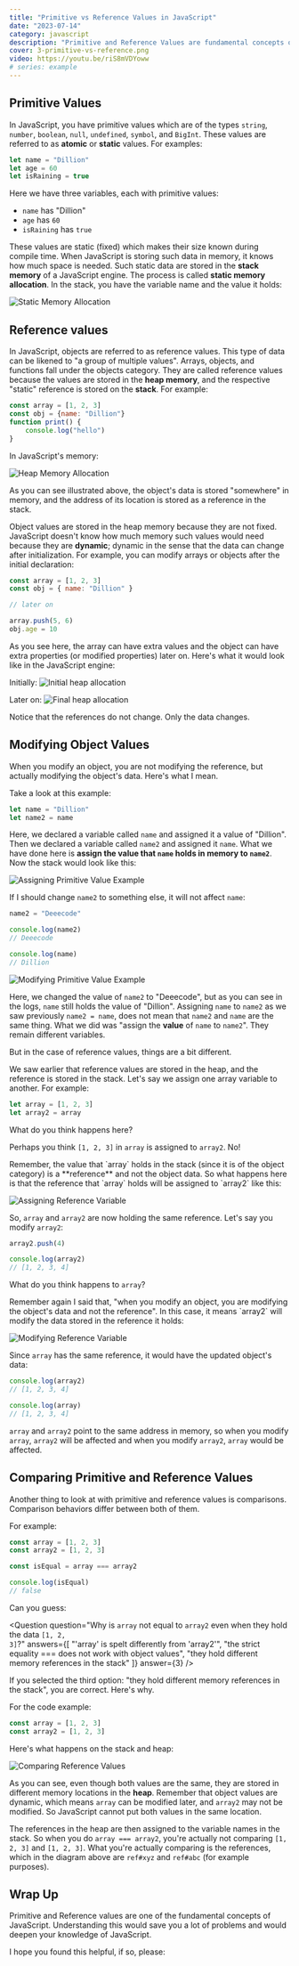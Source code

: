 ```yaml
---
title: "Primitive vs Reference Values in JavaScript"
date: "2023-07-14"
category: javascript
description: "Primitive and Reference Values are fundamental concepts of JavaScript. Here's what they mean with examples."
cover: 3-primitive-vs-reference.png
video: https://youtu.be/riS8mVDYoww
# series: example
---
```


## Primitive Values

In JavaScript, you have primitive values which are of the types `string`, `number`, `boolean`, `null`, `undefined`, `symbol`, and `BigInt`. These values are referred to as **atomic** or **static** values. For examples:

```js
let name = "Dillion"
let age = 60
let isRaining = true
```

Here we have three variables, each with primitive values:

- `name` has "Dillion"
- `age` has `60`
- `isRaining` has `true`

These values are static (fixed) which makes their size known during compile time. When JavaScript is storing such data in memory, it knows how much space is needed. Such static data are stored in the **stack memory** of a JavaScript engine. The process is called **static memory allocation**. In the stack, you have the variable name and the value it holds:

![Static Memory Allocation](/articles/primitive-reference-values/static-memory-allocation.png)

## Reference values

In JavaScript, objects are referred to as reference values. This type of data can be likened to "a group of multiple values". Arrays, objects, and functions fall under the objects category. They are called reference values because the values are stored in the **heap memory**, and the respective "static" reference is stored on the **stack**. For example:

```js
const array = [1, 2, 3]
const obj = {name: "Dillion"}
function print() {
    console.log("hello")
}
```

In JavaScript's memory:

![Heap Memory Allocation](/articles/primitive-reference-values/heap-memory-allocation.png)

As you can see illustrated above, the object's data is stored "somewhere" in memory, and the address of its location is stored as a reference in the stack.

Object values are stored in the heap memory because they are not fixed. JavaScript doesn't know how much memory such values would need because they are **dynamic**; dynamic in the sense that the data can change after initialization. For example, you can modify arrays or objects after the initial declaration:

```js
const array = [1, 2, 3]
const obj = { name: "Dillion" }

// later on

array.push(5, 6)
obj.age = 10
```

As you see here, the array can have extra values and the object can have extra properties (or modified properties) later on. Here's what it would look like in the JavaScript engine:


Initially:
![Initial heap allocation](/articles/primitive-reference-values/initial-heap-allocation.png)

Later on:
![Final heap allocation](/articles/primitive-reference-values/final-heap-allocation.png)

<Important>
    Notice that the references do not change. Only the data changes.
</Important>

## Modifying Object Values

When you modify an object, you are not modifying the reference, but actually modifying the object's data. Here's what I mean.

Take a look at this example:

```js
let name = "Dillion"
let name2 = name
```

Here, we declared a variable called `name` and assigned it a value of "Dillion". Then we declared a variable called `name2` and assigned it `name`. What we have done here is **assign the value that `name` holds in memory to `name2`**. Now the stack would look like this:

![Assigning Primitive Value Example](/articles/primitive-reference-values/assign-primitive-variable.png)

If I should change `name2` to something else, it will not affect `name`:

```js
name2 = "Deeecode"

console.log(name2)
// Deeecode

console.log(name)
// Dillion
```

![Modifying Primitive Value Example](/articles/primitive-reference-values/modify-primitive-variable.png)

Here, we changed the value of `name2` to "Deeecode", but as you can see in the logs, `name` still holds the value of "Dillion". Assigning `name` to `name2` as we saw previously `name2 = name`, does not mean that `name2` and `name` are the same thing. What we did was "assign the **value** of `name` to `name2`". They remain different variables.

But in the case of reference values, things are a bit different.

We saw earlier that reference values are stored in the heap, and the reference is stored in the stack. Let's say we assign one array variable to another. For example:

```js
let array = [1, 2, 3]
let array2 = array
```

What do you think happens here?

Perhaps you think `[1, 2, 3]` in `array` is assigned to `array2`. No!

<Important>
Remember, the value that `array` holds in the stack (since it is of the object category) is a **reference** and not the object data. So what happens here is that the reference that  `array` holds will be assigned to `array2` like this:
</Important>

![Assigning Reference Variable](/articles/primitive-reference-values/assign-reference-variable.png)

So, `array` and `array2` are now holding the same reference. Let's say you modify `array2`:

```js
array2.push(4)

console.log(array2)
// [1, 2, 3, 4]
```

What do you think happens to `array`?

<Important>
Remember again I said that, "when you modify an object, you are modifying the object's data and not the reference". In this case, it means `array2` will modify the data stored in the reference it holds:
</Important>

![Modifying Reference Variable](/articles/primitive-reference-values/modify-reference-variable.png)

Since `array` has the same reference, it would have the updated object's data:

```js
console.log(array2)
// [1, 2, 3, 4]

console.log(array)
// [1, 2, 3, 4]
```

`array` and `array2` point to the same address in memory, so when you modify `array`, `array2` will be affected and when you modify `array2`, `array` would be affected.

## Comparing Primitive and Reference Values

Another thing to look at with primitive and reference values is comparisons. Comparison behaviors differ between both of them.

For example:

```js
const array = [1, 2, 3]
const array2 = [1, 2, 3]

const isEqual = array === array2

console.log(isEqual)
// false
```

Can you guess:

<Question
question="Why is <code>array</code> not equal to <code>array2</code> even when they hold the data <code>[1, 2, 3]</code>?"
  answers={[
   "'array' is spelt differently from 'array2'", "the strict equality === does not work with object values", "they hold different memory references in the stack" 
  ]}
  answer={3}
/>

If you selected the third option: "they hold different memory references in the stack", you are correct. Here's why.

For the code example:

```js
const array = [1, 2, 3]
const array2 = [1, 2, 3]
```

Here's what happens on the stack and heap:

![Comparing Reference Values](/articles/primitive-reference-values/compare-reference-values.png)

As you can see, even though both values are the same, they are stored in different memory locations in the **heap**. Remember that object values are dynamic, which means `array` can be modified later, and `array2` may not be modified. So JavaScript cannot put both values in the same location.

The references in the heap are then assigned to the variable names in the stack. So when you do `array === array2`, you're actually not comparing `[1, 2, 3]` and `[1, 2, 3]`. What you're actually comparing is the references, which in the diagram above are `ref#xyz` and `ref#abc` (for example purposes).

## Wrap Up

Primitive and Reference values are one of the fundamental concepts of JavaScript. Understanding this would save you a lot of problems and would deepen your knowledge of JavaScript.

I hope you found this helpful, if so, please:
